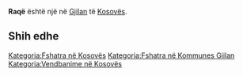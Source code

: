 {{Fshat në 
 | Emri                = Raqë
 | EmriAlt                = 
 | NAME_SHORT_FORM=      
 | NAME_GENERIC=      
 | NAME_SORT_NAME_RO=      RAQE
 | FULL_NAME_RO = Raqë
 | FULL_NAME_ND_RO=Raqe
 | SORT_NAME_RG=RAQE
 | FULL_NAME_RG=Raqë
 | FULL_NAME_ND_RG=Raqe
 | SRP_NAME_SHORT_FORM=      
 | SRP_NAME_GENERIC=      
 | SRP_NAME_SORT_NAME_RO=      
 | SRP_FULL_NAME_RO = 
 | SRP_FULL_NAME_ND_RO=
 | SRP_SORT_NAME_RG=
 | SRP_FULL_NAME_RG=
 | SRP_FULL_NAME_ND_RG=
 | Emri (Rasa dhanore) = 
 | Figura              = 
 | Shteti              = Kosovo
 | Komuna              = Gjilan
 | Kodi postar         = 
 | Sipërfaqja          = 

 | Popullsia           = 

 | Regj. i popullsisë  = 
 | Dend. e popullsisë  = 
 | Faqja zyrtare       = 
 <!--- Koordinatat ----> 
 | Gjerësia            = 42.350833
 | Gjatësia            = 20.451667
 | Lartësia            = 
}}
'''Raqë''' është një [[]] në [[Gjilan]] të [[Kosovës]].

<!-- == Gjeografia == -->
<!-- == Historia == -->
<!-- == Demografia == -->
== Shih edhe ==
{{Komuna Gjilan}}
{{Kosovo-Administrata-Cung}}

[[Kategoria:Fshatra në Kosovës]]
[[Kategoria:Fshatra në Kommunes Gjilan]]
[[Kategoria:Vendbanime në Kosovës]]